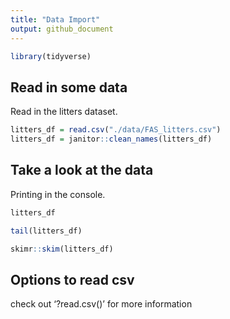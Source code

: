 ```yaml
---
title: "Data Import"
output: github_document
---
```


```r
library(tidyverse)
```

## Read in some data 

Read in the litters dataset.

```r
litters_df = read.csv("./data/FAS_litters.csv")
litters_df = janitor::clean_names(litters_df)
```

## Take a look at the data 

Printing in the console.

```r
litters_df
```

```r
tail(litters_df)
```

```r
skimr::skim(litters_df)
```


## Options to read csv

check out '?read.csv()' for more information


